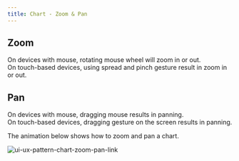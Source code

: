 ```yaml
---
title: Chart - Zoom & Pan
---
```


## Zoom
On devices with mouse, rotating mouse wheel  will zoom in or out.<br />
On touch-based devices, using spread and pinch gesture result in zoom in or out.

## Pan
On devices with mouse, dragging mouse results in panning.<br />
On touch-based devices, dragging gesture on the screen results in panning.

The animation below shows how to zoom and pan a chart.

<img src={uiUxPatternChartZoomPan.src} alt="ui-ux-pattern-chart-zoom-pan-link" />
